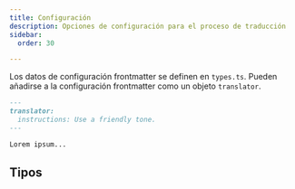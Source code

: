 ```yaml
---
title: Configuración
description: Opciones de configuración para el proceso de traducción
sidebar:
  order: 30

---
```



Los datos de configuración frontmatter se definen en `types.ts`. Pueden añadirse a la configuración frontmatter como un objeto `translator`.

```markdown
---
translator:
  instructions: Use a friendly tone.
---

Lorem ipsum...
```

## Tipos

<Code lang="ts" code={types} title="Tipos de configuración" />
